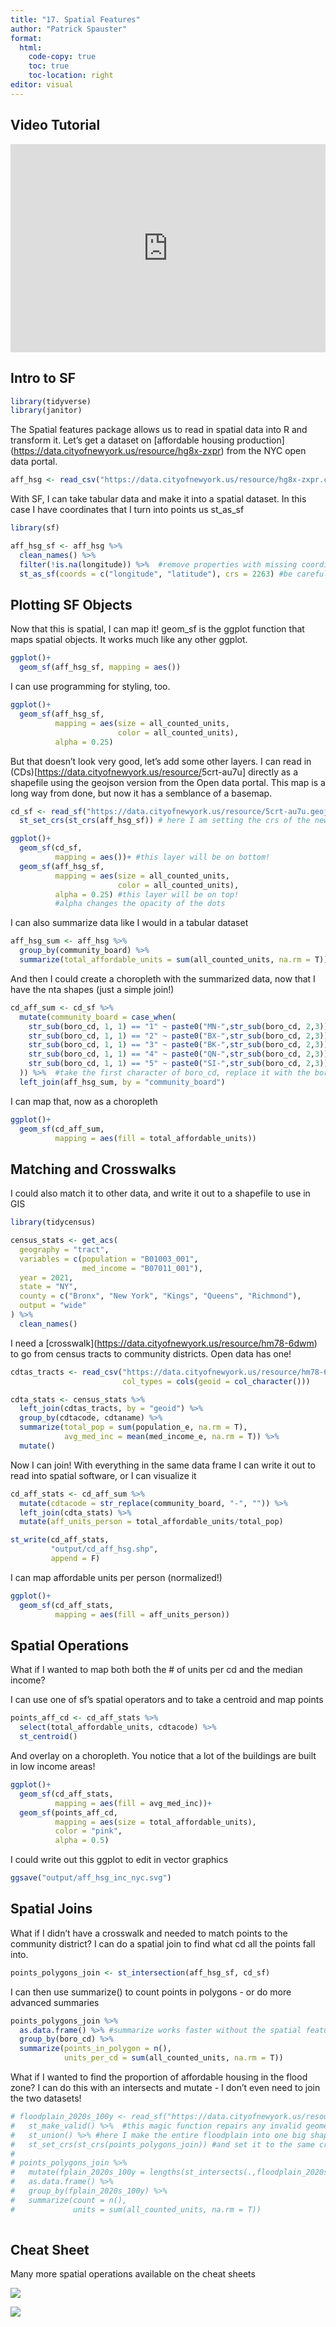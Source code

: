 ```yaml
---
title: "17. Spatial Features"
author: "Patrick Spauster"
format:
  html:
    code-copy: true
    toc: true
    toc-location: right
editor: visual
---
```


## Video Tutorial

```{=html}
<div style="max-width:608px"><div style="position:relative;padding-bottom:66.118421052632%"><iframe id="kaltura_player" src='https://cdnapisec.kaltura.com/p/1674401/embedPlaykitJs/uiconf_id/54887362?iframeembed=true&amp;entry_id=1_plejsmgu&amp;config%5Bprovider%5D=%7B%22widgetId%22%3A%221_f9957b0r%22%7D&amp;config%5Bplayback%5D=%7B%22startTime%22%3A0%7D'  allowfullscreen webkitallowfullscreen mozAllowFullScreen allow="autoplay *; fullscreen *; encrypted-media *" sandbox="allow-downloads allow-forms allow-same-origin allow-scripts allow-top-navigation allow-pointer-lock allow-popups allow-modals allow-orientation-lock allow-popups-to-escape-sandbox allow-presentation allow-top-navigation-by-user-activation" title="17. SF" style="position:absolute;top:0;left:0;width:100%;height:100%;border:0"></iframe></div></div>
```

## Intro to SF

```r
library(tidyverse)
library(janitor)

```

The Spatial features package allows us to read in spatial data into R and transform it. Let's get a dataset on \[affordable housing production\]([https://data.cityofnewyork.us/resource/hg8x-zxpr](https://data.cityofnewyork.us/resource/hg8x-zxpr.)) from the NYC open data portal.

```r
aff_hsg <- read_csv("https://data.cityofnewyork.us/resource/hg8x-zxpr.csv?$limit=10000")
```

With SF, I can take tabular data and make it into a spatial dataset. In this case I have coordinates that I turn into points us st_as_sf

```r
library(sf)

aff_hsg_sf <- aff_hsg %>% 
  clean_names() %>% 
  filter(!is.na(longitude)) %>%  #remove properties with missing coordinates
  st_as_sf(coords = c("longitude", "latitude"), crs = 2263) #be careful! x = longitude, y = latitude

```

## Plotting SF Objects

Now that this is spatial, I can map it! geom_sf is the ggplot function that maps spatial objects. It works much like any other ggplot.

```r
ggplot()+
  geom_sf(aff_hsg_sf, mapping = aes())
```

I can use programming for styling, too.

```r
ggplot()+
  geom_sf(aff_hsg_sf,
          mapping = aes(size = all_counted_units,
                        color = all_counted_units),
          alpha = 0.25)
```

But that doesn't look very good, let's add some other layers. I can read in (CDs)\[[https://data.cityofnewyork.us/resource/](https://data.cityofnewyork.us/resource/jp9i-3b7y){.uri}5crt-au7u\] directly as a shapefile using the geojson version from the Open data portal. This map is a long way from done, but now it has a semblance of a basemap.

```r

cd_sf <- read_sf("https://data.cityofnewyork.us/resource/5crt-au7u.geojson") %>% 
  st_set_crs(st_crs(aff_hsg_sf)) # here I am setting the crs of the new data to the crs of the point data I already have

ggplot()+
  geom_sf(cd_sf,
          mapping = aes())+ #this layer will be on bottom!
  geom_sf(aff_hsg_sf,
          mapping = aes(size = all_counted_units,
                        color = all_counted_units),
          alpha = 0.25) #this layer will be on top!
          #alpha changes the opacity of the dots

```

I can also summarize data like I would in a tabular dataset

```r
aff_hsg_sum <- aff_hsg %>% 
  group_by(community_board) %>% 
  summarize(total_affordable_units = sum(all_counted_units, na.rm = T))
```

And then I could create a choropleth with the summarized data, now that I have the nta shapes (just a simple join!)

```r
cd_aff_sum <- cd_sf %>% 
  mutate(community_board = case_when(
    str_sub(boro_cd, 1, 1) == "1" ~ paste0("MN-",str_sub(boro_cd, 2,3)),
    str_sub(boro_cd, 1, 1) == "2" ~ paste0("BX-",str_sub(boro_cd, 2,3)),
    str_sub(boro_cd, 1, 1) == "3" ~ paste0("BK-",str_sub(boro_cd, 2,3)),
    str_sub(boro_cd, 1, 1) == "4" ~ paste0("QN-",str_sub(boro_cd, 2,3)),
    str_sub(boro_cd, 1, 1) == "5" ~ paste0("SI-",str_sub(boro_cd, 2,3)),
  )) %>%  #take the first character of boro_cd, replace it with the boro abbreviation, add the community board number
  left_join(aff_hsg_sum, by = "community_board")
```

I can map that, now as a choropleth

```r

ggplot()+
  geom_sf(cd_aff_sum,
          mapping = aes(fill = total_affordable_units))

```

## Matching and Crosswalks

I could also match it to other data, and write it out to a shapefile to use in GIS

```r
library(tidycensus)

census_stats <- get_acs(
  geography = "tract",
  variables = c(population = "B01003_001",
                med_income = "B07011_001"),
  year = 2021,
  state = "NY",
  county = c("Bronx", "New York", "Kings", "Queens", "Richmond"),
  output = "wide"
) %>% 
  clean_names()
```

I need a \[crosswalk\](<https://data.cityofnewyork.us/resource/hm78-6dwm>) to go from census tracts to community districts. Open data has one!

```r
cdtas_tracts <- read_csv("https://data.cityofnewyork.us/resource/hm78-6dwm.csv?$limit=10000",
                         col_types = cols(geoid = col_character()))

cdta_stats <- census_stats %>%
  left_join(cdtas_tracts, by = "geoid") %>% 
  group_by(cdtacode, cdtaname) %>% 
  summarize(total_pop = sum(population_e, na.rm = T),
            avg_med_inc = mean(med_income_e, na.rm = T)) %>% 
  mutate()
```

Now I can join! With everything in the same data frame I can write it out to read into spatial software, or I can visualize it

```r
cd_aff_stats <- cd_aff_sum %>% 
  mutate(cdtacode = str_replace(community_board, "-", "")) %>% 
  left_join(cdta_stats) %>% 
  mutate(aff_units_person = total_affordable_units/total_pop)
```

```r
st_write(cd_aff_stats,
         "output/cd_aff_hsg.shp",
         append = F)
```

I can map affordable units per person (normalized!)

```r
ggplot()+
  geom_sf(cd_aff_stats,
          mapping = aes(fill = aff_units_person))
```

## Spatial Operations

What if I wanted to map both both the \# of units per cd and the median income?

I can use one of sf's spatial operators and to take a centroid and map points

```r
points_aff_cd <- cd_aff_stats %>% 
  select(total_affordable_units, cdtacode) %>% 
  st_centroid()
```

And overlay on a choropleth. You notice that a lot of the buildings are built in low income areas!

```r
ggplot()+
  geom_sf(cd_aff_stats,
          mapping = aes(fill = avg_med_inc))+
  geom_sf(points_aff_cd,
          mapping = aes(size = total_affordable_units),
          color = "pink",
          alpha = 0.5)
```

I could write out this ggplot to edit in vector graphics

```r
ggsave("output/aff_hsg_inc_nyc.svg")
```

## Spatial Joins

What if I didn't have a crosswalk and needed to match points to the community district? I can do a spatial join to find what cd all the points fall into.

```r
points_polygons_join <- st_intersection(aff_hsg_sf, cd_sf)


```

I can then use summarize() to count points in polygons - or do more advanced summaries

```r
points_polygons_join %>% 
  as.data.frame() %>% #summarize works faster without the spatial features attached
  group_by(boro_cd) %>% 
  summarize(points_in_polygon = n(),
            units_per_cd = sum(all_counted_units, na.rm = T))

```

What if I wanted to find the proportion of affordable housing in the flood zone? I can do this with an intersects and mutate - I don't even need to join the two datasets!

```r
# floodplain_2020s_100y <- read_sf("https://data.cityofnewyork.us/resource/inra-wqx3.geojson?$limit=10000") %>% 
#   st_make_valid() %>%  #this magic function repairs any invalid geometries
#   st_union() %>% #here I make the entire floodplain into one big shape
#   st_set_crs(st_crs(points_polygons_join)) #and set it to the same crs as my points
# 
# points_polygons_join %>% 
#   mutate(fplain_2020s_100y = lengths(st_intersects(.,floodplain_2020s_100y))) %>%  #st_intersects returns a list of the shapes it intersects with - if its 0 it didn't intersect, if its 1 it did!
#   as.data.frame() %>% 
#   group_by(fplain_2020s_100y) %>% 
#   summarize(count = n(),
#             units = sum(all_counted_units, na.rm = T))
 
```

## Cheat Sheet

Many more spatial operations available on the cheat sheets

![](images/sf1.png)

![](images/sf2.png)\
